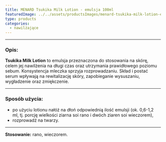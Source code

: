 ```yaml
---
title: MENARD Tsukika Milk Lotion - emulsja 100ml
featuredImage: ../../assets/productsImages/menard-tsukika-milk-lotion-emulsja-100ml.png
type: products
categories:
  - nawilżające
---
```



<Tsukika />

---

<h3>Opis:</h3>

**Tsukika Milk Lotion** to emulsja przeznaczona do stosowania na skórę, celem jej nawilżenia na długi czas oraz utrzymania prawidłowego poziomu sebum. Konsystencja mleczka sprzyja rozprowadzaniu. Skład i postać serum wpływają na rewitalizację skóry, zapobieganie wysuszaniu, wygładzenie oraz zmiękczenie.

---

### Sposób użycia:

- po użyciu lotionu nałóż na dłoń odpowiednią ilość emulsji (ok. 0,6-1,2 ml, tj. porcję wielkości ziarna soi rano i dwóch ziaren soi wieczorem),
- rozprowadź na twarzy.

---

**Stosowanie:** rano, wieczorem.
